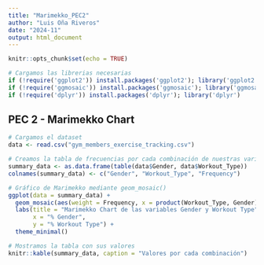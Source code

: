 ---
title: "Marimekko_PEC2"
author: "Luis Oña Riveros"
date: "2024-11"
output: html_document
---

```{r setup, include=FALSE}
knitr::opts_chunk$set(echo = TRUE)

# Cargamos las librerias necesarias
if (!require('ggplot2')) install.packages('ggplot2'); library('ggplot2')
if (!require('ggmosaic')) install.packages('ggmosaic'); library('ggmosaic')
if (!require('dplyr')) install.packages('dplyr'); library('dplyr')
```

## PEC 2 - Marimekko Chart

```{r}
# Cargamos el dataset
data <- read.csv("gym_members_exercise_tracking.csv")

# Creamos la tabla de frecuencias por cada combinación de nuestras variables
summary_data <- as.data.frame(table(data$Gender, data$Workout_Type))
colnames(summary_data) <- c("Gender", "Workout_Type", "Frequency")

# Gráfico de Marimekko mediante geom_mosaic()
ggplot(data = summary_data) +
  geom_mosaic(aes(weight = Frequency, x = product(Workout_Type, Gender), fill = Workout_Type)) +
  labs(title = "Marimekko Chart de las variables Gender y Workout Type",
       x = "% Gender",
       y = "% Workout Type") +
  theme_minimal()

# Mostramos la tabla con sus valores
knitr::kable(summary_data, caption = "Valores por cada combinación")
```


